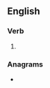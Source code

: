 ==English==

===Verb===
{{head|en|verb form}}

# {{present participle of|overrun|lang=en|nocat=1}}

===Anagrams===
* {{anagrams|en|a=eginnnorruv|running over}}